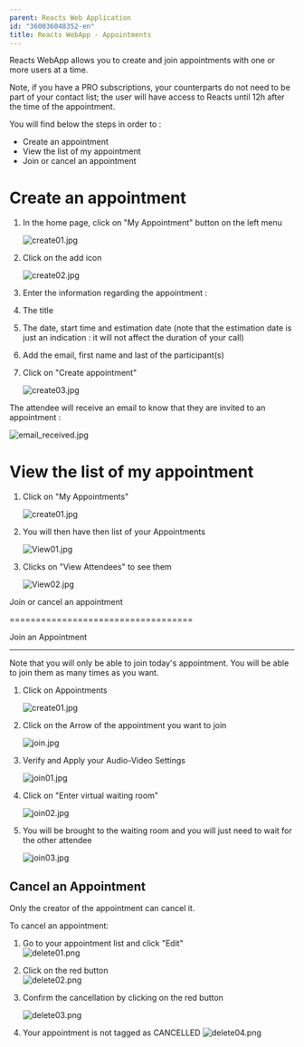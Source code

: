 ```yaml
---
parent: Reacts Web Application
id: "360036048352-en"
title: Reacts WebApp - Appointments
---
```

Reacts WebApp allows you to create and join appointments with one or more users at a time.

Note, if you have a PRO subscriptions, your counterparts do not need to be part of your contact list; the user will have access to Reacts until 12h after the time of the appointment.

You will find below the steps in order to :

*   Create an appointment
*   View the list of my appointment
*   Join or cancel an appointment

Create an appointment
=====================

1.  In the home page, click on "My Appointment" button on the left menu  
      
    ![create01.jpg](@assets/attachments/create01.jpg)
      
    
2.  Click on the add icon  
      
    ![create02.jpg](@assets/attachments/create02.jpg)
      
    
3.  Enter the information regarding the appointment :

1.  The title
2.  The date, start time and estimation date (note that the estimation date is just an indication : it will not affect the duration of your call)
3.  Add the email, first name and last of the participant(s)
4.  Click on "Create appointment"  
      
    ![create03.jpg](@assets/attachments/create03.jpg)

The attendee will receive an email to know that they are invited to an appointment :

![email_received.jpg](@assets/attachments/email_received.jpg)

View the list of my appointment
===============================

1.  Click on "My Appointments"  
      
    ![create01.jpg](@assets/attachments/create01.jpg)
      
    
2.  You will then have then list of your Appointments  
      
    ![View01.jpg](@assets/attachments/View01.jpg)
      
    
3.  Clicks on "View Attendees" to see them  
      
    ![View02.jpg](@assets/attachments/View02.jpg)

Join or cancel an appointment  
  

===================================

Join an Appointment  
  

-------------------------

Note that you will only be able to join today's appointment. You will be able to join them as many times as you want.

1.  Click on Appointments  
      
    ![create01.jpg](@assets/attachments/create01.jpg)
      
    
2.  Click on the Arrow of the appointment you want to join  
      
    ![join.jpg](@assets/attachments/join.jpg)
      
    
3.  Verify and Apply your Audio-Video Settings  
      
    ![join01.jpg](@assets/attachments/join01.jpg)
      
    
4.  Click on "Enter virtual waiting room"  
      
    ![join02.jpg](@assets/attachments/join02.jpg)
      
    
5.  You will be brought to the waiting room and you will just need to wait for the other attendee  
      
    ![join03.jpg](@assets/attachments/join03.jpg)

Cancel an Appointment
---------------------

Only the creator of the appointment can cancel it.

To cancel an appointment:

1.  Go to your appointment list and click "Edit"  
    ![delete01.png](@assets/attachments/delete01.png)
      
    
2.  Click on the red button  
    ![delete02.png](@assets/attachments/delete02.png)
      
    
3.  Confirm the cancellation by clicking on the red button  
      
    ![delete03.png](@assets/attachments/delete03.png)
      
    
4.  Your appointment is not tagged as CANCELLED
    ![delete04.png](@assets/attachments/delete04.png)



